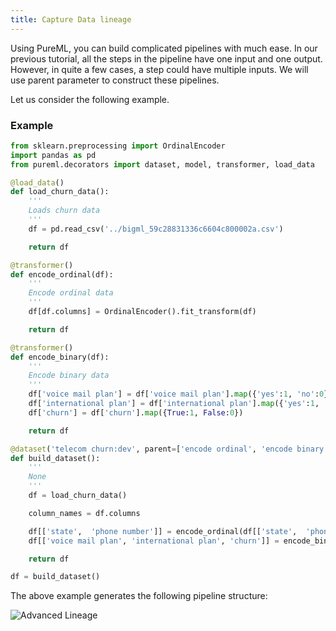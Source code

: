 ```yaml
---
title: Capture Data lineage
---
```


Using PureML, you can build complicated pipelines with much ease. In our previous tutorial, all the steps in the pipeline have one input and one output. However, in quite a few cases, a step could have multiple inputs. We will use parent parameter to construct these pipelines.

Let us consider the following example.

### Example

```python
from sklearn.preprocessing import OrdinalEncoder
import pandas as pd
from pureml.decorators import dataset, model, transformer, load_data

@load_data()
def load_churn_data():
    '''
    Loads churn data
    '''
    df = pd.read_csv('../bigml_59c28831336c6604c800002a.csv')

    return df

@transformer()
def encode_ordinal(df):
    '''
    Encode ordinal data
    '''
    df[df.columns] = OrdinalEncoder().fit_transform(df)

    return df

@transformer()
def encode_binary(df):
    '''
    Encode binary data
    '''
    df['voice mail plan'] = df['voice mail plan'].map({'yes':1, 'no':0})
    df['international plan'] = df['international plan'].map({'yes':1, 'no':0})
    df['churn'] = df['churn'].map({True:1, False:0})

    return df

@dataset('telecom churn:dev', parent=['encode ordinal', 'encode binary'])
def build_dataset():
    '''
    None
    '''
    df = load_churn_data()

    column_names = df.columns

    df[['state',  'phone number']] = encode_ordinal(df[['state',  'phone number']])
    df[['voice mail plan', 'international plan', 'churn']] = encode_binary(df[['voice mail plan', 'international plan', 'churn']])

    return df

df = build_dataset()
```

The above example generates the following pipeline structure:

<img src="/images/lineage_advanced.png" alt="Advanced Lineage" />
